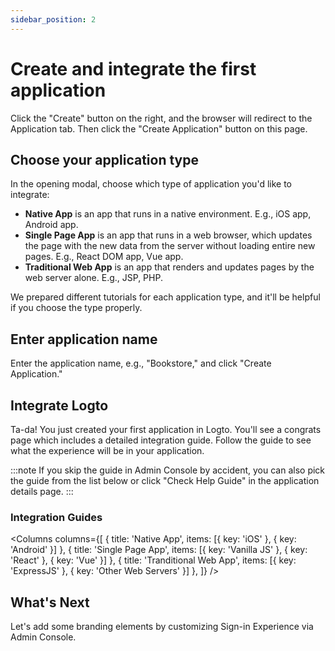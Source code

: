 ```yaml
---
sidebar_position: 2
---
```



# Create and integrate the first application

Click the "Create" button on the right, and the browser will redirect to the Application tab. Then click the "Create Application" button on this page.

## Choose your application type

In the opening modal, choose which type of application you'd like to integrate:

- **Native App** is an app that runs in a native environment. E.g., iOS app, Android app.
- **Single Page App** is an app that runs in a web browser, which updates the page with the new data from the server without loading entire new pages. E.g., React DOM app, Vue app.
- **Traditional Web App** is an app that renders and updates pages by the web server alone. E.g., JSP, PHP.

We prepared different tutorials for each application type, and it'll be helpful if you choose the type properly.

## Enter application name

Enter the application name, e.g., "Bookstore," and click "Create Application."

## Integrate Logto

Ta-da! You just created your first application in Logto. You'll see a congrats page which includes a detailed integration guide. Follow the guide to see what the experience will be in your application.

:::note
If you skip the guide in Admin Console by accident, you can also pick the guide from the list below or click "Check Help Guide" in the application details page.
:::

### Integration Guides

<Columns columns={[
  { title: 'Native App', items: [{ key: 'iOS' }, { key: 'Android' }] },
  { title: 'Single Page App', items: [{ key: 'Vanilla JS' }, { key: 'React' }, { key: 'Vue' }] },
  { title: 'Tranditional Web App', items: [{ key: 'ExpressJS' }, { key: 'Other Web Servers' }] },
]} />

## What's Next

Let's add some branding elements by customizing Sign-in Experience via Admin Console.

